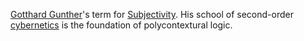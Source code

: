 
[[Gotthard Gunther]]'s term for [[Subjectivity]]. His school of second-order [[cybernetics]] is the foundation of polycontextural logic.